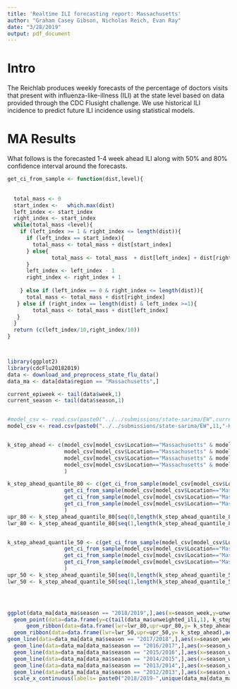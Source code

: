 ```yaml
---
title: 'Realtime ILI forecasting report: Massachusetts'
author: "Graham Casey Gibson, Nicholas Reich, Evan Ray"
date: "3/28/2019"
output: pdf_document
---
```


# Intro
The Reichlab produces weekly forecasts of the percentage of doctors visits that present with influenza-like-illness (ILI) at the state level based on data provided through the CDC Flusight challenge. We use historical ILI incidence to predict future ILI incidence using statistical models. 

# MA Results
What follows is the forecasted 1-4 week ahead ILI along with 50% and 80% confidence interval around the forecasts. 

```r

get_ci_from_sample <- function(dist,level){
  
  
  total_mass <- 0
  start_index <-   which.max(dist)
  left_index <- start_index
  right_index <- start_index
  while(total_mass <level){
    if (left_index >= 1 & right_index <= length(dist)){
      if (left_index == start_index){
        total_mass <- total_mass + dist[start_index]
      } else{
              total_mass <- total_mass  + dist[left_index] + dist[right_index]
      }
      left_index <- left_index - 1
      right_index <- right_index + 1
    
    } else if (left_index == 0 & right_index <= length(dist)){
      total_mass <- total_mass + dist[right_index]
   } else if (right_index == length(dist) & left_index >=1){
        total_mass <- total_mass + dist[left_index]
   }
  }
  return (c(left_index/10,right_index/10))
}



library(ggplot2)
library(cdcFlu20182019)
data <- download_and_preprocess_state_flu_data()
data_ma <- data[data$region == "Massachusetts",]

current_epiweek <- tail(data$week,1)
current_season <- tail(data$season,1)


#model_csv <- read.csv(paste0("../../submissions/state-sarima/EW",current_epiweek,"-KoT-StateILI-",ymd(Sys.Date()),".csv"))
model_csv <- read.csv(paste0("../../submissions/state-sarima/EW",11,"-KoT-StateILI-2019-03-25",".csv"))


k_step_ahead <- c(model_csv[model_csv$Location=="Massachusetts" & model_csv$Target == "1 wk ahead" & model_csv$Type == "Point",]$Value,
                  model_csv[model_csv$Location=="Massachusetts" & model_csv$Target == "2 wk ahead" & model_csv$Type == "Point",]$Value,
                  model_csv[model_csv$Location=="Massachusetts" & model_csv$Target == "3 wk ahead" & model_csv$Type == "Point",]$Value,
                  model_csv[model_csv$Location=="Massachusetts" & model_csv$Target == "4 wk ahead" & model_csv$Type == "Point",]$Value
                  )

k_step_ahead_quantile_80 <- c(get_ci_from_sample(model_csv[model_csv$Location=="Massachusetts" & model_csv$Target == "1 wk ahead" & model_csv$Type == "Bin",]$Value,.8),
                  get_ci_from_sample(model_csv[model_csv$Location=="Massachusetts" & model_csv$Target == "2 wk ahead" & model_csv$Type == "Bin",]$Value,.8),
                  get_ci_from_sample(model_csv[model_csv$Location=="Massachusetts" & model_csv$Target == "3 wk ahead" & model_csv$Type == "Bin",]$Value,.8),
                  get_ci_from_sample(model_csv[model_csv$Location=="Massachusetts" & model_csv$Target == "4 wk ahead" & model_csv$Type == "Bin",]$Value,.8)
                  )
upr_80 <- k_step_ahead_quantile_80[seq(0,length(k_step_ahead_quantile_80),by=2)]
lwr_80 <- k_step_ahead_quantile_80[seq(1,length(k_step_ahead_quantile_80),by=2)]


k_step_ahead_quantile_50 <- c(get_ci_from_sample(model_csv[model_csv$Location=="Massachusetts" & model_csv$Target == "1 wk ahead" & model_csv$Type == "Bin",]$Value,.5),
                  get_ci_from_sample(model_csv[model_csv$Location=="Massachusetts" & model_csv$Target == "2 wk ahead" & model_csv$Type == "Bin",]$Value,.5),
                  get_ci_from_sample(model_csv[model_csv$Location=="Massachusetts" & model_csv$Target == "3 wk ahead" & model_csv$Type == "Bin",]$Value,.5),
                  get_ci_from_sample(model_csv[model_csv$Location=="Massachusetts" & model_csv$Target == "4 wk ahead" & model_csv$Type == "Bin",]$Value,.5)
                  )
upr_50 <- k_step_ahead_quantile_50[seq(0,length(k_step_ahead_quantile_50),by=2)]
lwr_50 <- k_step_ahead_quantile_50[seq(1,length(k_step_ahead_quantile_50),by=2)]





```
```r
ggplot(data_ma[data_ma$season == "2018/2019",],aes(x=season_week,y=unweighted_ili)) + geom_point() + xlim(0,52)+ geom_line() +theme_bw() + xlab("Season Week") + ylab("ILI") + geom_vline(xintercept = tail(data$season_week,1),linetype="dashed") + geom_line(data=data.frame(y=c(tail(data_ma$unweighted_ili,1), k_step_ahead)),aes(x=(tail(data$season_week,1)):(tail(data$season_week,1)+4),y=y),col="cornflowerblue") +
  geom_point(data=data.frame(y=c(tail(data_ma$unweighted_ili,1), k_step_ahead)),aes(x=(tail(data$season_week,1)):(tail(data$season_week,1)+4),y=y),col="cornflowerblue") +
      geom_ribbon(data=data.frame(lwr=lwr_80,upr=upr_80,y= k_step_ahead),aes(x=(tail(data$season_week,1)+1):(tail(data$season_week,1)+4),ymin=lwr,ymax=upr,y=y),alpha=0.3,fill="cornflowerblue") + ggtitle("MA ILI") +
  geom_ribbon(data=data.frame(lwr=lwr_50,upr=upr_50,y= k_step_ahead),aes(x=(tail(data$season_week,1)+1):(tail(data$season_week,1)+4),ymin=lwr,ymax=upr,y=y),alpha=0.3,fill="cornflowerblue") +
geom_line(data=data_ma[data_ma$season == "2017/2018",],aes(x=season_week,y=unweighted_ili),alpha=.1)+
  geom_line(data=data_ma[data_ma$season == "2016/2017",],aes(x=season_week,y=unweighted_ili),alpha=.1)+
  geom_line(data=data_ma[data_ma$season == "2015/2016",],aes(x=season_week,y=unweighted_ili),alpha=.1)+
  geom_line(data=data_ma[data_ma$season == "2014/2015",],aes(x=season_week,y=unweighted_ili),alpha=.1)+
  geom_line(data=data_ma[data_ma$season == "2013/2014",],aes(x=season_week,y=unweighted_ili),alpha=.1)+
  geom_line(data=data_ma[data_ma$season == "2012/2013",],aes(x=season_week,y=unweighted_ili),alpha=.1)+
  scale_x_continuous(labels= paste0("2018/2019-",unique(data_ma[data_ma$season == "2017/2018",]$season_week)),breaks=data_ma[data_ma$season == "2017/2018",]$season_week)+ theme(axis.text.x = element_text(angle = 70, hjust = 1))

```
